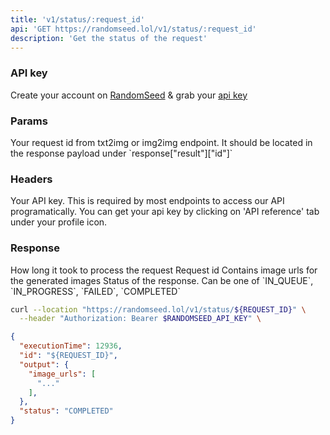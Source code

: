 ```yaml
---
title: 'v1/status/:request_id'
api: 'GET https://randomseed.lol/v1/status/:request_id'
description: 'Get the status of the request'
---
```

### API key

Create your account on [RandomSeed](https://randomseed.co/signup) & grab your [api key](https://randomseed.co/api-reference/integrate)


### Params
<ParamField header="request_id" type="string">
  Your request id from txt2img or img2img endpoint. It should be located in the response payload under `response["result"]["id"]`
</ParamField>

### Headers

<ParamField header="Authorization" type="string">
  Your API key. This is required by most endpoints to access our API programatically. You can get your api key by clicking on 'API reference' tab under your profile icon.
</ParamField>

### Response

<ResponseField name="executionTime" type="integer">
  How long it took to process the request
</ResponseField>
<ResponseField name="id" type="string">
  Request id
</ResponseField>
<ResponseField name="output" type="object">
  <Expandable title="properties">
    <ResponseField name="image_urls" type="string[]">
      Contains image urls for the generated images
    </ResponseField>
  </Expandable>
  <ResponseField name="staus" type="string">
    Status of the response. Can be one of `IN_QUEUE`, `IN_PROGRESS`,  `FAILED`, `COMPLETED`
  </ResponseField>
</ResponseField>

<RequestExample>

```bash Example Request
curl --location "https://randomseed.lol/v1/status/${REQUEST_ID}" \
  --header "Authorization: Bearer $RANDOMSEED_API_KEY" \
```

</RequestExample>

<ResponseExample>

```json Response
{
  "executionTime": 12936,
  "id": "${REQUEST_ID}",
  "output": {
    "image_urls": [
      "..."
    ],
  },
  "status": "COMPLETED"
}
```
</ResponseExample>
